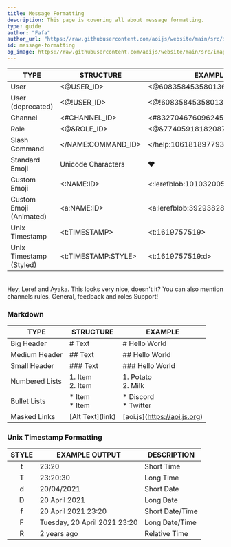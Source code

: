 ```yaml
---
title: Message Formatting
description: This page is covering all about message formatting.
type: guide
author: "Fafa"
author_url: "https://raw.githubusercontent.com/aoijs/website/main/src/images/contributors/fafa.png"
id: message-formatting
og_image: https://raw.githubusercontent.com/aoijs/website/main/src/images/og/16.png
---
```



| TYPE                    | STRUCTURE               | EXAMPLE                              |
| ----------------------- | ----------------------- | ------------------------------------ |
| User                    | \<@USER_ID\>            | \<\@608358453580136499\>             |
| User (deprecated)       | \<@!USER_ID\>           | \<@!608358453580136499\>             |
| Channel                 | \<#CHANNEL_ID\>         | \<#832704676096245800\>              |
| Role                    | \<@&ROLE_ID\>           | \<@&774059181820870696\>             |
| Slash Command           | \</NAME\:COMMAND_ID\>   | \</help\:1061818977933873282\>       |
| Standard Emoji          | Unicode Characters      | ❤️                                   |
| Custom Emoji            | \<\:NAME\:ID\>          | \<\:lerefblob\:1010320053687832586\> |
| Custom Emoji (Animated) | \<a\:NAME\:ID\>         | \<a\:lerefblob\:392938283556143104\> |
| Unix Timestamp          | \<t\:TIMESTAMP\>        | \<t\:1619757519\>                    |
| Unix Timestamp (Styled) | \<t\:TIMESTAMP\:STYLE\> | \<t\:1619757519\:d\>                 |

<br />

<DiscordMentionComponent client:load client:only="react">
    Hey, <DiscordMention type="user">Leref</DiscordMention> and <DiscordMention type="user">Ayaka</DiscordMention>. This looks very nice, doesn't it? You can also mention channels <DiscordMention type="channel">rules</DiscordMention>, <DiscordMention type="voice">General</DiscordMention>, <DiscordMention type="forum">feedback</DiscordMention> and roles <DiscordMention type="role" color="#70f0b4">Support</DiscordMention>!
</DiscordMentionComponent>

### Markdown

| TYPE           | STRUCTURE                | EXAMPLE                        |
| -------------- | ------------------------ | ------------------------------ |
| Big Header     | \# Text                  | \# Hello World                 |
| Medium Header  | \#\# Text                | \#\# Hello World               |
| Small Header   | \#\#\# Text              | \#\#\# Hello World             |
| Numbered Lists | 1\. Item <br /> 2\. Item | 1\. Potato <br /> 2\. Milk     |
| Bullet Lists   | \* Item <br /> \* Item   | \* Discord <br /> \* Twitter   |
| Masked Links   | \[Alt Text\](link)       | \[aoi.js\](https://aoi.js.org) |

### Unix Timestamp Formatting

| STYLE | EXAMPLE OUTPUT               | DESCRIPTION     |
| :---: | ---------------------------- | --------------- |
|   t   | 23:20                        | Short Time      |
|   T   | 23:20:30                     | Long Time       |
|   d   | 20/04/2021                   | Short Date      |
|   D   | 20 April 2021                | Long Date       |
|   f   | 20 April 2021 23:20          | Short Date/Time |
|   F   | Tuesday, 20 April 2021 23:20 | Long Date/Time  |
|   R   | 2 years ago                  | Relative Time   |
